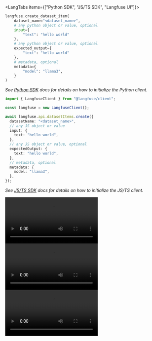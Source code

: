 <LangTabs items={["Python SDK", "JS/TS SDK", "Langfuse UI"]}>
<Tab>

```python
langfuse.create_dataset_item(
    dataset_name="<dataset_name>",
    # any python object or value, optional
    input={
        "text": "hello world"
    },
    # any python object or value, optional
    expected_output={
        "text": "hello world"
    },
    # metadata, optional
    metadata={
        "model": "llama3",
    }
)
```

_See [Python SDK](/docs/sdk/python/sdk-v3) docs for details on how to initialize the Python client._

</Tab>
<Tab>

```ts
import { LangfuseClient } from "@langfuse/client";

const langfuse = new LangfuseClient();

await langfuse.api.datasetItems.create({
  datasetName: "<dataset_name>",
  // any JS object or value
  input: {
    text: "hello world",
  },
  // any JS object or value, optional
  expectedOutput: {
    text: "hello world",
  },
  // metadata, optional
  metadata: {
    model: "llama3",
  },
});
```

_See [JS/TS SDK](/docs/sdk/typescript/guide) docs for details on how to initialize the JS/TS client._

</Tab>

<Tab>
<Tabs items={["Add item", "Import CSV", "Add from trace"]}>

<Tab>
  <Video
    src="https://static.langfuse.com/docs-videos/dataset-item-create.mp4"
    aspectRatio={16 / 9}
    gifStyle
  />
</Tab>

<Tab>
  <Video
    src="https://static.langfuse.com/docs-videos/dataset-item-upload.mp4"
    aspectRatio={16 / 9}
    gifStyle
  />
</Tab>

<Tab>
  <Video
    src="https://static.langfuse.com/docs-videos/datasets-add-from-trace.mp4"
    aspectRatio={16 / 9}
    gifStyle
  />
</Tab>

</Tabs>

</Tab>

</LangTabs>
